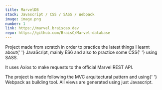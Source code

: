 ```yaml
---
title: MarvelDB
stack: Javascript / CSS / SASS / Webpack
image: image.png
number: 1
link: https://marvel.braiscao.dev
repo: https://github.com/BraisC/Marvel-database
---
```


<ModalText>
  <p>
    Project made from scratch in order to practice the latest things I learnt about{' '}
    <span>JavaScript</span>, mainly <span>ES6</span> and also to practice some <span>CSS</span>{' '}
    using <span>SASS</span>.
  </p>
  <p>
    It uses <span>Axios</span> to make requests to the official Marvel <span>REST API</span>.
  </p>
  <p>
    The project is made following the <span>MVC</span> arquitectural pattern and using{' '}
    <span>Webpack</span> as building tool. All views are generated using just Javascript.
  </p>
</ModalText>
